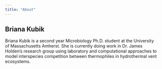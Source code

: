 ```yaml
---
title: "About"
---
```


## Briana Kubik

Briana Kubik is a second year Microbiology Ph.D. student at the University of Massachusetts Amherst. She is currently doing work in Dr. James Holden's research group using laboratory and computational approaches to model interspecies competition between thermophiles in hydrothermal vent ecosystems.  
